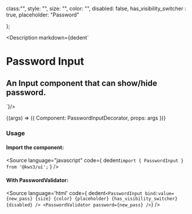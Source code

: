 
  class:"",
  style: "",
  size: "",
  color: "",
  disabled: false,
  has_visibility_switcher : true,
  placeholder: "Password"
  
};


<Version />

<Meta
  title="Forms/PasswordInput"
  component={PasswordInput}
  args={args}
/>

<Description markdown={dedent`
# Password Input
## An Input component that can show/hide password.
`}/>

<Canvas>
  <Story
  name="PasswordInput"
  args={args}
  >
  {(args) => ({
    Component: PasswordInputDecorator,
    props: args
  })}
  </Story>
</Canvas>

<ArgsTable story="PasswordInput" />

### Usage
#### Import the component:
<Source
  language="javascript"
  code={
    dedent`import { PasswordInput } from '@kws3/ui';`
  }
/>



#### With PasswordValidator:
<Source
  language='html'
  code={ dedent`
    <PasswordInput
      bind:value={new_pass}
      {size}
      {color}
      {placeholder}
      {has_visibility_switcher}
      {disabled} />
    <PasswordValidator password={new_pass} />
  `}
/>
